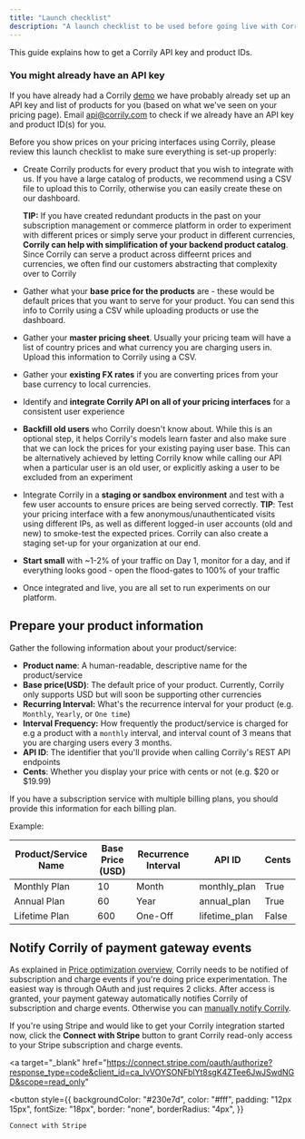 ```yaml
---
title: "Launch checklist"
description: "A launch checklist to be used before going live with Corrily."
---
```


This guide explains how to get a Corrily API key and product IDs.

<Info>

<h3>You might already have an API key</h3>

If you have already had a Corrily [demo](https://calendly.com/corrily/demo-call?month=2021-08) we have probably already
set up an API key and list of products for you (based on what we've seen on your pricing page).
Email [api@corrily.com](mailto:api@corrily.com) to check if we already have an API key and product ID(s) for you.

</Info>


Before you show prices on your pricing interfaces using Corrily, please review this launch checklist to make sure everything
is set-up properly:

- Create Corrily products for every product that you wish to integrate with us. If you have a large catalog of products,
we recommend using a CSV file to upload this to Corrily, otherwise you can easily create these on our dashboard.

    **TIP:** If you have created redundant products in the past on your subscription management or commerce platform in
    order to experiment with different prices or simply serve your product in different currencies, **Corrily can help with
    simplification of your backend product catalog**. Since Corrily can serve a product across diffeernt prices and currencies,
    we often find our customers abstracting that complexity over to Corrily

- Gather what your **base price for the products** are - these would be default prices that you want to serve for your product.
You can send this info to Corrily using a CSV while uploading products or use the dashboard.

- Gather your **master pricing sheet**. Usually your pricing team will have a list of country prices and what currency you
are charging users in. Upload this information to Corrily using a CSV.

- Gather your **existing FX rates** if you are converting prices from your base currency to local currencies.

- Identify and **integrate Corrily API on all of your pricing interfaces** for a consistent user experience

- **Backfill old users** who Corrily doesn't know about. While this is an optional step, it helps Corrily's models learn faster
and also make sure that we can lock the prices for your existing paying user base. This can be alternatively achieved by letting
Corrily know while calling our API when a particular user is an old user, or explicitly asking a user to be excluded from an experiment

- Integrate Corrily in a **staging or sandbox environment** and test with a few user accounts to ensure prices are being served
correctly.
    **TIP**: Test your pricing interface with a few anonymous/unauthenticated visits using different IPs, as well as different
    logged-in user accounts (old and new) to smoke-test the expected prices. Corrily can also create a staging set-up for
    your organization at our end.

- **Start small** with ~1-2% of your traffic on Day 1, monitor for a day, and if everything looks good - open the flood-gates to
100% of your traffic

- Once integrated and live, you are all set to run experiments on our platform.

## Prepare your product information

Gather the following information about your product/service:

- **Product name**: A human-readable, descriptive name for the product/service
- **Base price(USD)**: The default price of your product. Currently, Corrily only supports USD but will soon be supporting
other currencies
- **Recurring Interval:** What's the recurrence interval for your product (e.g. `Monthly`, `Yearly`, or `One time`)
- **Interval Frequency:** How frequently the product/service is charged for e.g a product with a `monthly` interval, and interval
count of 3 means that you are charging users every 3 months.
- **API ID**: The identifier that you'll provide when calling Corrily's REST API endpoints
- **Cents**: Whether you display your price with cents or not (e.g. $20 or $19.99)

If you have a subscription service with multiple billing plans, you should provide this information for each billing plan.

Example:

| Product/Service Name | Base Price (USD) | Recurrence Interval | API ID        | Cents |
| -------------------- | ---------------- | ------------------- | ------------- | ----- |
| Monthly Plan         | 10               | Month               | monthly_plan  | True  |
| Annual Plan          | 60               | Year                | annual_plan   | True  |
| Lifetime Plan        | 600              | One-Off             | lifetime_plan | False |


## Notify Corrily of payment gateway events

As explained in [Price optimization overview](../pricing/price-optimization-overview), Corrily needs to be notified of subscription
and charge events if you're doing price experimentation. The easiest way is through OAuth and just requires 2 clicks.
After access is granted, your payment gateway automatically notifies Corrily of subscription and charge events.
Otherwise you can [manually notify Corrily](../payment-gateways/integration-guide#manually-notify-corrily-of-subscription-and-charge-events).

If you're using Stripe and would like to get your Corrily integration started now, click the **Connect with Stripe** button to grant Corrily read-only access to your Stripe subscription and charge events.

<a
  target="_blank"
  href="https://connect.stripe.com/oauth/authorize?response_type=code&client_id=ca_IvVOYSONFblYt8sgK4ZTee6JwJSwdNGD&scope=read_only"
>

  <button
    style={{
      backgroundColor: "#230e7d",
      color: "#fff",
      padding: "12px 15px",
      fontSize: "18px",
      border: "none",
      borderRadius: "4px",
    }}
  >
    Connect with Stripe
  </button>
  
</a>
